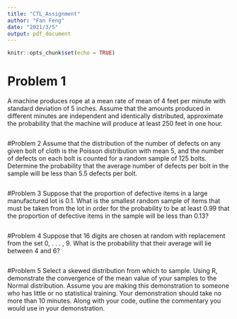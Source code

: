 ```yaml
---
title: "CTL_Assignment"
author: "Fan Feng"
date: "2021/3/5"
output: pdf_document
---
```


```r
knitr::opts_chunk$set(echo = TRUE)
```

# Problem 1 
A machine produces rope at a mean rate of mean of 4 feet per minute with standard
deviation of 5 inches. Assume that the amounts produced in different minutes are independent and
identically distributed, approximate the probability that the machine will produce at least 250 feet
in one hour.
```r

```


#Problem 2 
Assume that the distribution of the number of defects on any given bolt of cloth
is the Poisson distribution with mean 5, and the number of defects on each bolt is counted for a
random sample of 125 bolts. Determine the probability that the average number of defects per bolt
in the sample will be less than 5.5 defects per bolt.
```r

```


#Problem 3 
Suppose that the proportion of defective items in a large manufactured lot is 0.1.
What is the smallest random sample of items that must be taken from the lot in order for the
probability to be at least 0.99 that the proportion of defective items in the sample will be less than
0.13?
```r

```

#Problem 4 
Suppose that 16 digits are chosen at random with replacement from the set 0, . . . , 9.
What is the probability that their average will lie between 4 and 6?
```r

```

#Problem 5 
Select a skewed distribution from which to sample. Using R, demonstrate the
convergence of the mean value of your samples to the Normal distribution. Assume you are making
this demonstration to someone who has little or no statistical training. Your demonstration should
take no more than 10 minutes. Along with your code, outline the commentary you would use in
your demonstration.
```r

```


